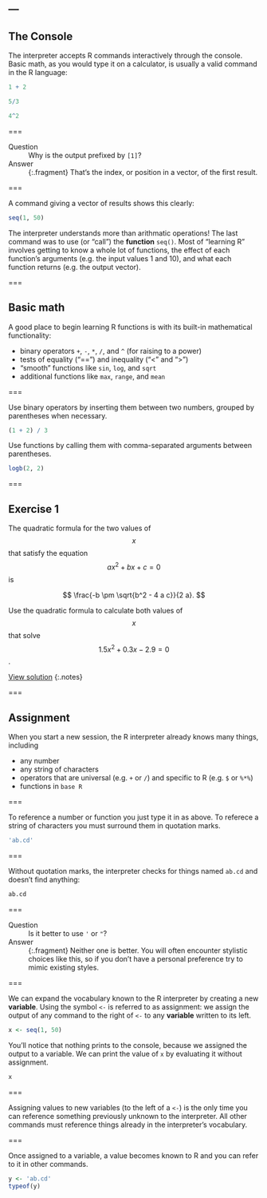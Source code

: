 ---
---

## The Console

The interpreter accepts R commands interactively through the console. Basic math, as you would type it on a calculator, is usually a valid command in the R language:

```r
1 + 2
```

```r
5/3
```

```r
4^2
```

===

Question
: Why is the output prefixed by `[1]`?

Answer
: {:.fragment} That's the index, or position in a vector, of the first result.

===

A command giving a vector of results shows this clearly:

```r
seq(1, 50)
```

The interpreter understands more than arithmatic operations!
The last command was to use (or "call") the **function** `seq()`.
Most of "learning R" involves getting to know a whole lot of functions, the effect of each function's  arguments (e.g. the input values 1 and 10), and what each function returns (e.g. the output vector).

===

## Basic math 

A good place to begin learning R functions is with its built-in mathematical functionality:

- binary operators `+`, `-`, `*`, `/`, and `^` (for raising to a power)
- tests of equality ("==") and inequality ("<" and ">")
- "smooth" functions like `sin`, `log`, and `sqrt`
- additional functions like `max`, `range`, and `mean`

===

Use binary operators by inserting them between two numbers, grouped by parentheses when necessary.

```r
(1 + 2) / 3
```

Use functions by calling them with comma-separated arguments between parentheses.

```r
logb(2, 2)
```

===

## Exercise 1

The quadratic formula for the two values of $$x$$ that satisfy the equation $$a x^2 + b x + c = 0$$ is

$$
\frac{-b \pm \sqrt{b^2 - 4 a c}}{2 a}.
$$

Use the quadratic formula to calculate both values of $$x$$ that solve $$1.5 x^2 + 0.3 x - 2.9 = 0$$.

[View solution](#solution-1)
{:.notes}

===

## Assignment

When you start a new session, the R interpreter already knows many things, including

- any number
- any string of characters
- operators that are universal (e.g. `+` or `/`) and specific to R (e.g. `$` or `%*%`)
- functions in `base R`

===

To reference a number or function you just type it in as above.
To referece a string of characters you must surround them in quotation marks.

```r
'ab.cd'
```

===

Without quotation marks, the interpreter checks for things named `ab.cd` and doesn't find anything:

```r
ab.cd
```

===

Question
: Is it better to use `'` or `"`?

Answer
: {:.fragment} Neither one is better. You will often encounter stylistic choices like this, so if you don't have a personal preference try to mimic existing styles.

===

We can expand the vocabulary known to the R interpreter by creating a new **variable**.
Using the symbol `<-` is referred to as assignment: we assign the output of any command to the right of `<-` to any **variable** written to its left.

```r
x <- seq(1, 50)
```

You'll notice that nothing prints to the console, because we assigned the output to a variable.
We can print the value of `x` by evaluating it without assignment.

```r
x
```

===

Assigning values to new variables (to the left of a `<-`) is the only time you can reference something previously unknown to the interpreter.
All other commands must reference things already in the interpreter's vocabulary.

===

Once assigned to a variable, a value becomes known to R and you can refer to it in other commands.

```r
y <- 'ab.cd'
typeof(y)
```
